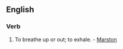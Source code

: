==English==

===Verb===
{{en-verb|upbreathes|upbreathing|upbreathed}}

# {{context|obsolete|lang=en}} To breathe up or out; to exhale. - [[Marston]]